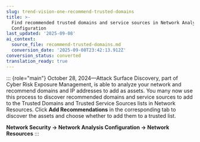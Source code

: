 ```yaml
---
slug: trend-vision-one-recommend-trusted-domains
title: >-
  Find recommended trusted domains and service sources in Network Analysis
  Configuration
last_updated: '2025-09-08'
ai_context:
  source_file: recommend-trusted-domains.md
  conversion_date: '2025-09-08T23:42:13.912Z'
conversion_status: converted
translation_ready: true
---
```


::: {role="main"}
October 28, 2024—Attack Surface Discovery, part of Cyber Risk Exposure Management, is able to analyze your network and recommend domains and IP addresses to add as assets. You many now use this process to discover recommended domains and service sources to add to the Trusted Domains and Trusted Service Sources lists in Network Resources. Click **Add Recommendations** in the corresponding tab to discover the assets and choose whether to add them to a trusted list.

**Network Security → Network Analysis Configuration → Network Resources**
:::
